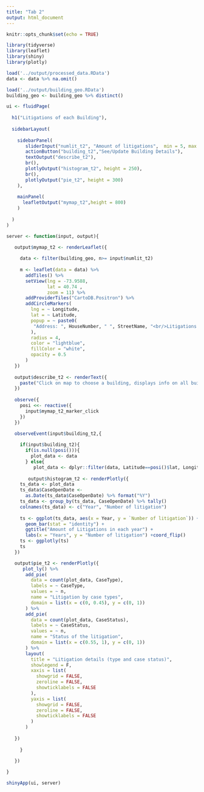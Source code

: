 ```yaml
---
title: "Tab 2"
output: html_document
---
```


```r
knitr::opts_chunk$set(echo = TRUE)
```



```r
library(tidyverse)
library(leaflet)
library(shiny)
library(plotly)

load('../output/processed_data.RData') 
data <- data %>% na.omit()

load('../output/building_geo.RData') 
building_geo <- building_geo %>% distinct()
```

```r
ui <- fluidPage(
  
  h1("Litigations of each Building"),
  
  sidebarLayout(
    
    sidebarPanel(
       sliderInput("numlit_t2", "Amount of litigations",  min = 5, max = max(building_geo$n), value = 25 ), 
       actionButton("building_t2","See/Update Building Details"),
       textOutput("describe_t2"),
       br(),
       plotlyOutput("histogram_t2", height = 250),
       br(),
       plotlyOutput("pie_t2", height = 300)
    ),
    
    mainPanel(
      leafletOutput("mymap_t2",height = 800)
    )
    
  )
)
```


```r
server <- function(input, output){

   output$mymap_t2 <- renderLeaflet({
     
     data <- filter(building_geo, n>= input$numlit_t2)
     
     m <- leaflet(data = data) %>%
       addTiles() %>%
       setView(lng = -73.9588,
               lat = 40.74 ,
               zoom = 11) %>%
       addProviderTiles("CartoDB.Positron") %>%
       addCircleMarkers(
         lng = ~ Longitude,
         lat = ~ Latitude,
         popup = ~ paste0(
          "Address: ", HouseNumber, " ", StreetName, "<br/>Litigations: " , n, "<br/>Most Recent Respondent: " , Respondent
         ),
         radius = 4,
         color = "lightblue",
         fillColor = "white",
         opacity = 0.5
       )
   })
   
   output$describe_t2 <- renderText({
     paste("Click on map to choose a building, displays info on all buildings if no building selected")
   })
   
   observe({
     posi <<- reactive({
       input$mymap_t2_marker_click
     })
   })

   observeEvent(input$building_t2,{
     
     if(input$building_t2){
       if(is.null(posi())){
         plot_data <- data
       } else{
          plot_data <- dplyr::filter(data, Latitude==posi()$lat, Longitude==posi()$lng)}
     
        output$histogram_t2 <- renderPlotly({
     ts_data <- plot_data
     ts_data$CaseOpenDate <-
       as.Date(ts_data$CaseOpenDate) %>% format("%Y")
     ts_data <- group_by(ts_data, CaseOpenDate) %>% tally()
     colnames(ts_data) <- c("Year", "Number of litigation")
     
     ts <- ggplot(ts_data, aes(x = Year, y = `Number of litigation`)) +
       geom_bar(stat = "identity") +
       ggtitle("Amount of Litigations in each year") +
       labs(x = "Years", y = "Number of litigation") +coord_flip()
     ts <- ggplotly(ts)
     ts
   })

   output$pie_t2 <- renderPlotly({
      plot_ly() %>%
       add_pie(
         data = count(plot_data, CaseType),
         labels = ~ CaseType,
         values = ~ n,
         name = "Litigation by case types",
         domain = list(x = c(0, 0.45), y = c(0, 1))
       ) %>%
       add_pie(
         data = count(plot_data, CaseStatus),
         labels = ~ CaseStatus,
         values = ~ n,
         name = "Status of the litigation",
         domain = list(x = c(0.55, 1), y = c(0, 1))
       ) %>%
       layout(
         title = "Litigation details (type and case status)",
         showlegend = F,
         xaxis = list(
           showgrid = FALSE,
           zeroline = FALSE,
           showticklabels = FALSE
         ),
         yaxis = list(
           showgrid = FALSE,
           zeroline = FALSE,
           showticklabels = FALSE
         )
       )
      
   })
   
     }
     
   })

}

shinyApp(ui, server)

```
